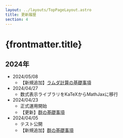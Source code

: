 ```yaml
---
layout: ../layouts/TopPageLayout.astro
title: 更新履歴
section: 4
---
```


# {frontmatter.title}

<MainColorDivider />

## 2024年

- 2024/05/08
  - 【新規追加】[ラムダ計算の基礎事項](../lambda-calculus/untyped-lambda-calculus)
- 2024/04/27
  - 数式表示ライブラリをKaTeXからMathJaxに移行
- 2024/04/23 
  - 正式運用開始
  - 【更新】[群の基礎事項](../algebra/group-basics)
- 2024/04/05 
  - テスト公開
  - 【新規追加】[群の基礎事項](../algebra/group-basics)

